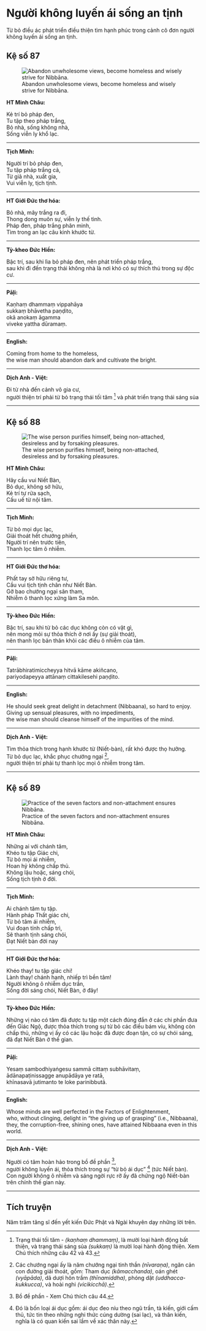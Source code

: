 # Người không luyến ái sống an tịnh {- #nguoi-khong-luyen-ai-song-an-tinh}

Từ bỏ điều ác phát triển điều thiện tìm hạnh phúc trong cảnh cô đơn người không luyến ái sống an tịnh.

## Kệ số 87 {- #ke-so-87}

![Abandon unwholesome views, become homeless and wisely strive for Nibbāna.](images/kinh-phap-cu-ke-so-87-dhammapada-verse-87.jpg){fig-align="center" .lightbox}

**HT Minh Châu:**

Kẻ trí bỏ pháp đen,  
Tu tập theo pháp trắng,  
Bỏ nhà, sống không nhà,  
Sống viễn ly khổ lạc.  

<hr class="divider">

**Tịch Minh:**

Người trí bỏ pháp đen,  
Tu tập pháp trắng cả,  
Từ giã nhà, xuất gia,  
Vui viễn ly, tịch tịnh.  

<hr class="divider">

**HT Giới Đức thơ hóa:**

Bỏ nhà, mây trắng ra đi,  
Thong dong muôn sự, viễn ly thế tình.  
Pháp đen, pháp trắng phân minh,  
Tìm trong an lạc câu kinh khước từ.  

<hr class="divider">

**Tỳ-kheo Đức Hiền:**

Bậc trí, sau khi lìa bỏ pháp đen, nên phát triển pháp trắng,  
sau khi đi đến trạng thái không nhà là nơi khó có sự thích thú trong sự độc cư.  

<hr class="divider">

**Pāḷi:**

Kaṇhaṃ dhammaṃ vippahāya  
sukkaṃ bhāvetha paṇḍito,  
okā anokaṃ āgamma  
viveke yattha dūramaṃ.  

<hr class="divider">

**English:**

Coming from home to the homeless,  
the wise man should abandon dark and cultivate the bright.  

<hr class="divider">

**Dịch Anh - Việt:**

 Ði từ nhà đến cảnh vô gia cư,  
 người thiện trí phải từ bỏ trạng thái tối tăm [^1] và phát triển trạng thái sáng sủa  

<hr class="divider">

## Kệ số 88 {- #ke-so-88}

![The wise person purifies himself, being non-attached, desireless and by forsaking pleasures.](images/kinh-phap-cu-ke-so-88-dhammapada-verse-88.jpg){fig-align="center" .lightbox}

**HT Minh Châu:**

Hãy cầu vui Niết Bàn,  
Bỏ dục, không sở hữu,  
Kẻ trí tự rửa sạch,  
Cấu uế từ nội tâm.  

<hr class="divider">

**Tịch Minh:**

Từ bỏ mọi dục lạc,  
Giải thoát hết chướng phiền,  
Người trí nên trước tiên,  
Thanh lọc tâm ô nhiễm.  

<hr class="divider">

**HT Giới Đức thơ hóa:**

Phất tay sở hữu riêng tư,  
Cầu vui tịch tịnh chân như Niết Bàn.  
Gỡ bao chướng ngại sân tham,  
Nhiễm ô thanh lọc xứng làm Sa môn.  

<hr class="divider">

**Tỳ-kheo Đức Hiền:**

Bậc trí, sau khi từ bỏ các dục không còn có vật gì,  
nên mong mỏi sự thỏa thích ở nơi ấy (sự giải thoát),  
nên thanh lọc bản thân khỏi các điều ô nhiễm của tâm.  

<hr class="divider">

**Pāḷi:**

Tatrābhiratimiccheyya hitvā kāme akiñcano,  
pariyodapeyya attānaṃ cittakilesehi paṇḍito.  

<hr class="divider">

**English:**

He should seek great delight in detachment (Nibbaana), so hard to enjoy.  
Giving up sensual pleasures, with no impediments,  
the wise man should cleanse himself of the impurities of the mind.  

<hr class="divider">

**Dịch Anh - Việt:**

Tìm thỏa thích trong hạnh khước từ (Niết-bàn), rất khó được thọ hưởng.  
Từ bỏ dục lạc, khắc phục chướng ngại [^2],  
người thiện trí phải tự thanh lọc mọi ô nhiễm trong tâm.  

<hr class="divider">

## Kệ số 89 {- #ke-so-89}

![Practice of the seven factors and non-attachment ensures Nibbāna.](images/kinh-phap-cu-ke-so-89-dhammapada-verse-89.jpg){fig-align="center" .lightbox}

**HT Minh Châu:**

Những ai với chánh tâm,  
Khéo tu tập Giác chi,  
Từ bỏ mọi ái nhiễm,  
Hoan hỷ không chấp thủ.  
Không lậu hoặc, sáng chói,  
Sống tịch tịnh ở đời.  

<hr class="divider">

**Tịch Minh:**

Ai chánh tâm tu tập.  
Hành pháp Thất giác chi,  
Từ bỏ tâm ái nhiễm,  
Vui đoạn tính chấp trì,  
Sẽ thanh tịnh sáng chói,  
Ðạt Niết bàn đời nay  

<hr class="divider">

**HT Giới Đức thơ hóa:**

Khéo thay! tu tập giác chi!  
Lành thay! chánh hạnh, nhiếp trì bền tâm!  
Người không ô nhiễm dục trần,  
Sống đời sáng chói, Niết Bàn, ở đây!  

<hr class="divider">

**Tỳ-kheo Đức Hiền:**

Những vị nào có tâm đã được tu tập một cách đúng đắn ở các chi phần đưa đến Giác Ngộ, được thỏa thích trong sự từ bỏ các điều bám víu, không còn chấp thủ, những vị ấy có các lậu hoặc đã được đoạn tận, có sự chói sáng, đã đạt Niết Bàn ở thế gian.  

<hr class="divider">

**Pāḷi:**

Yesaṃ sambodhiyaṅgesu sammā cittaṃ subhāvitaṃ,  
ādānapaṭinissagge anupādāya ye ratā,  
khīnasavā jutimanto te loke parinibbutā.  

<hr class="divider">

**English:**

Whose minds are well perfected in the Factors of Enlightenment,  
who, without clinging, delight in "the giving up of grasping" (i.e., Nibbaana),  
they, the corruption-free, shining ones, have attained Nibbaana even in this world.  

<hr class="divider">

**Dịch Anh - Việt:**

Người có tâm hoàn hảo trong bồ đề phần [^3],  
người không luyến ái, thỏa thích trong sự "từ bỏ ái dục" [^4] (tức Niết bàn).  
Con người không ô nhiễm và sáng ngời rực rỡ ấy đã chứng ngộ Niết-bàn trên chính thế gian này.  

<hr class="divider">

## Tích truyện {- #tich-truyen}

Năm trăm tăng sĩ đến yết kiến Ðức Phật và Ngài khuyên dạy những lời trên.

[^1]: Trạng thái tối tăm - *(kaṇhaṃ dhammaṃ)*, là mười loại hành động bất thiện, và trạng thái sáng sủa *(sukkaṃ)* là mười loại hành động thiện. Xem Chú thích những câu 42 và 43.

[^2]: Các chướng ngại ấy là năm chướng ngại tinh thần *(nīvaraṇa)*, ngăn cản con đường giải thoát, gồm: Tham dục *(kāmacchanda)*, oán ghét *(vyāpāda)*, dã dượi hôn trầm *(thīnamiddha)*, phóng dật *(uddhacca-kukkucca)*, và hoài nghi *(vicikicchā)*.

[^3]: Bồ đề phần - Xem Chú thích câu 44.

[^4]: Ðó là bốn loại ái dục gồm: ái dục đeo níu theo ngũ trần, tà kiến, giới cấm thủ, tức tin theo những nghi thức cúng dường (sai lạc), và thân kiến, nghĩa là có quan kiến sai lầm về xác thân này.
